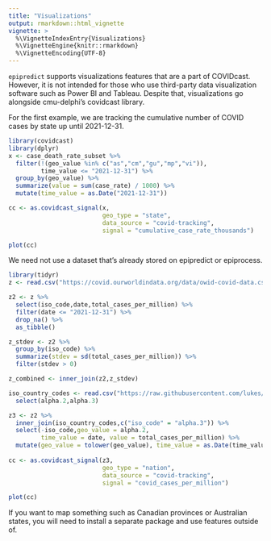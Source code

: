 ```yaml
---
title: "Visualizations"
output: rmarkdown::html_vignette
vignette: >
  %\VignetteIndexEntry{Visualizations}
  %\VignetteEngine{knitr::rmarkdown}
  %\VignetteEncoding{UTF-8}
---
```


`epipredict` supports visualizations features that are a part of COVIDcast.
However, it is not intended for
those who use third-party data visualization software such as Power BI and
Tableau. Despite that, visualizations go alongside cmu-delphi's covidcast
library.

For the first example, we are tracking the cumulative number of COVID cases
by state up until 2021-12-31.

```r
library(covidcast)
library(dplyr)
x <- case_death_rate_subset %>%
  filter(!(geo_value %in% c("as","cm","gu","mp","vi")),
         time_value <= "2021-12-31") %>%
  group_by(geo_value) %>%
  summarize(value = sum(case_rate) / 1000) %>%
  mutate(time_value = as.Date("2021-12-31"))

cc <- as.covidcast_signal(x,
                          geo_type = "state",
                          data_source = "covid-tracking",
                          signal = "cumulative_case_rate_thousands")

plot(cc)
```

We need not use a dataset that's already stored on epipredict or epiprocess.

```r
library(tidyr)
z <- read.csv("https://covid.ourworldindata.org/data/owid-covid-data.csv")

z2 <- z %>%
  select(iso_code,date,total_cases_per_million) %>%
  filter(date <= "2021-12-31") %>%
  drop_na() %>%
  as_tibble()

z_stdev <- z2 %>%
  group_by(iso_code) %>%
  summarize(stdev = sd(total_cases_per_million)) %>%
  filter(stdev > 0)

z_combined <- inner_join(z2,z_stdev)

iso_country_codes <- read.csv("https://raw.githubusercontent.com/lukes/ISO-3166-Countries-with-Regional-Codes/master/all/all.csv") %>%
  select(alpha.2,alpha.3)

z3 <- z2 %>%
  inner_join(iso_country_codes,c("iso_code" = "alpha.3")) %>%
  select(-iso_code,geo_value = alpha.2,
         time_value = date, value = total_cases_per_million) %>%
  mutate(geo_value = tolower(geo_value), time_value = as.Date(time_value))
  
cc <- as.covidcast_signal(z3,
                          geo_type = "nation",
                          data_source = "covid-tracking",
                          signal = "covid_cases_per_million")

plot(cc)

```

If you want to map something such as Canadian provinces or Australian states,
you will need to install a separate package and use features outside of.
